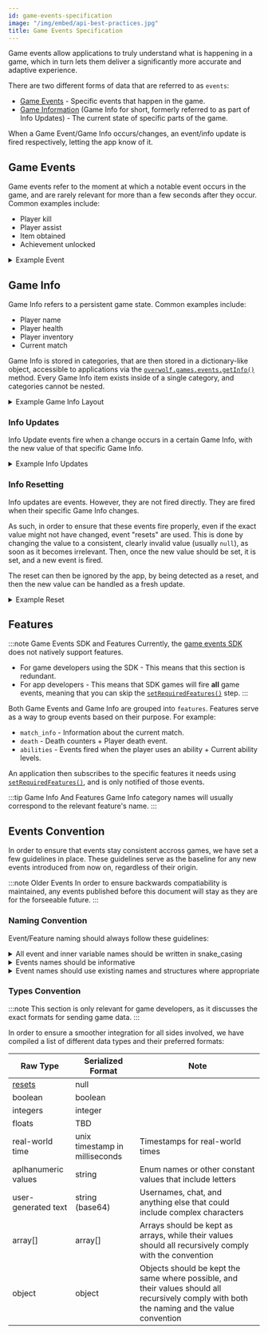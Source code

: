 ```yaml
---
id: game-events-specification
image: "/img/embed/api-best-practices.jpg"
title: Game Events Specification
---
```


Game events allow applications to truly understand what is happening in a game,
which in turn lets them deliver a significantly more accurate and adaptive experience.

There are two different forms of data that are referred to as `events`:
- [Game Events](#game-events) - Specific events that happen in the game.
- [Game Information](#game-info) (Game Info for short, formerly referred to as part of Info Updates) - The current state of specific parts of the game.

When a Game Event/Game Info occurs/changes, an event/info update is fired respectively, letting the app know of it.

## Game Events

Game events refer to the moment at which a notable event occurs in the game,
and are rarely relevant for more than a few seconds after they occur. Common examples include:
- Player kill
- Player assist
- Item obtained
- Achievement unlocked

<details>
<summary>Example Event</summary>

```json title="A player just scored 5 points"
{
    "name": "score",
    "data": {
        "score": 5,
        "player": "User123"
    }
}
```

</details>

## Game Info

Game Info refers to a persistent game state. Common examples include:
- Player name
- Player health
- Player inventory
- Current match

Game Info is stored in categories, that are then stored in a dictionary-like object, accessible to applications via the [`overwolf.games.events.getInfo()`](/api/games/events#getinfocallback) method.
Every Game Info item exists inside of a single category, and categories cannot be nested.

<details>
<summary>Example Game Info Layout</summary>

```json title="An example Game Info layout, containing 3 categories, and 5 total Game Info items"
{
    "category_1": {
        "item_info": "Example string",
        "reset_info": null
    },
    "category_2": {
        "number_info": 125,
        "object_info": {
            "inner_foo": "value",
            "inner_bar": true
        }
    },
    "player_inventory": {
        "coins": 55
    }
}

```

</details>

### Info Updates

Info Update events fire when a change occurs in a certain Game Info, with the new value of that specific Game Info.

<details>
<summary>Example Info Updates</summary>

```json title="A match just started, updating the match_state game info inside of the match_info category"
{
    "match_info": {
        "match_state": {
            "in_progress": true,
            "match_id": 12512
        }
    }
}
```

```json title="The player's coin count changed to 5, updating the coins info inside of the player_inventory category"
{
    "player_inventory": {
        "coins": 5
    }
}
```

</details>

### Info Resetting

Info updates are events. However, they are not fired directly. They are fired when their specific Game Info changes.

As such, in order to ensure that these events fire properly, even if the exact value might not have changed, event "resets" are used.
This is done by changing the value to a consistent, clearly invalid value (usually `null`), as soon as it becomes irrelevant.
Then, once the new value should be set, it is set, and a new event is fired.

The reset can then be ignored by the app, by being detected as a reset, and then the new value can be handled as a fresh update.

<details>
<summary>Example Reset</summary>

Assume that we have a `score`` Game Info. This value is set to 0 at the start of every match.

```json title="First match just started, score was set to 0"
...
    "score": 0
...
```

Now, it could be possible that a match will end with `score` still being set to 0. As a result, when the next match starts,
setting `score` to 0 will not fire an event.

To stop that from happening, when the match ends, we set `score`, and any other match-specific data, to null:

```json title="First match just ended, score is set to null"
...
    "score": null
...
```

Now, when the next match will start, score will change from null to 0, causing an event to fire.

```json title="Second match just started, score is set to 0"
...
    "score": 0
...
```

</details>

## Features

:::note Game Events SDK and Features
Currently, the [game events SDK](/topics/integrations/events-sdk-for-game-developers) does not natively support features.

- For game developers using the SDK - This means that this section is redundant.
- For app developers - This means that SDK games will fire **all** game events, meaning that you can skip the [`setRequiredFeatures()`](/api/games/events#setrequiredfeaturesfeatures-callback) step.
:::

Both Game Events and Game Info are grouped into `features`. Features serve as a way to group events based on their purpose. For example:
- `match_info` - Information about the current match.
- `death` - Death counters + Player death event.
- `abilities` - Events fired when the player uses an ability + Current ability levels.

An application then subscribes to the specific features it needs using [`setRequiredFeatures()`](/api/games/events#setrequiredfeaturesfeatures-callback), and is only notified of those events.

:::tip Game Info And Features
Game Info category names will usually correspond to the relevant feature's name.
:::

## Events Convention

In order to ensure that events stay consistent accross games, we have set a few guidelines in place.
These guidelines serve as the baseline for any new events introduced from now on, regardless of their origin.

:::note Older Events
In order to ensure backwards compatiability is maintained, any events published before this document will stay as they are
for the forseeable future.
:::

### Naming Convention

Event/Feature naming should always follow these guidelines:

<details>
<summary>All event and inner variable names should be written in snake_casing</summary>

- Do's:
    - `player`
    - `match_info`
    - `team_round_win`
    - `roster`
- Don't do's:
    - `Player`
    - `matchinfo`
    - `teamRoundWin`
    - `team_Set`
    - `Score_board`

You can read more [here](https://en.wikipedia.org/wiki/Snake_case).

</details>

<details>
<summary>Events names should be informative</summary>

- Do's:
    - `abilities`
    - `roster`
    - `local_player`
- Don't Do's:
    - `used`
    - `connected`
    - `me`

</details>

<details>
<summary>Event names should use existing names and structures where appropriate</summary>

There are many events that occur in a similar way across many different games.
In order to keep a unified workflow, the same names should be used to describe the same workflows, where possible.

Furthermore, in many cases, the same event structure can be used for several different events.

<details>
<summary>Example of multiple similar events</summary>

The `killed` event structure can be used:
- For player vs player battles, where one player is killed by another player.
- For when a mob monster is killed (by a player, or another mob monster).
- Or for any other case where one entity is killed by another entity.

In that case, there would be several different events, all based on the `killed` event structure:
- `player_kill` - A player was killed.
- `monster_kill` - A monster was killed.
- Any other event in which a distinct entity type who's death should be tracked was killed.

The exact distinction naming scheme will depend on the event "recipe", as well as the individual case.

</details>

<details open>
<summary>Common Game Events</summary>

<details open>
<summary>match_start/match_end</summary>

Game Events denoting the start/end of a match, with any relevant data (information about the current match/the match's result).

A match in this context, is defined as a game between any number of set teams or individuals, without any breaks that take the players
out of the game.

For example:
- A best of 5 game of control points is a single match.
- However, if in between every one of those games, the players were taken out of the game, to the game's launcher, for a potentially unknown amount of time,
each one of those games would be one match.

</details>

<details open>
<summary>round_start/round_end</summary>

Game Events denoting the start/end of a round, with any relevant data (information about the current round/the round's result).

A round in this context, is defined as a subset of a match, as defined above.

For example:
- A best of 5 game of control points will include up to five matches.
- However, if in between every one of those games, the players were taken out of the game, to the game's launcher, for a potentially unknown amount of time,
there would be no round event.

</details>

<details open>
<summary>killed</summary>

Game Event fired when an entity is killed by another entity, with any potential number of assisting entities.

This can include any of the following (depending on the use-case), as well as any extra information required:
- `killer` - An object containing:
    - `id` - Identifier of the main killer
    - `method` - Information about the method used for the kill by the main killer
- `assist` - An array of any number of objects containing:
    - `id` - Identifier of the assisting entity
    - `method` - Information about the method used for the assist
- `killed` - An object containing:
    - `id` - Identifier of the killed entity

</details>

<details open>
<summary>game_mode</summary>

//TODO

</details>

<details open>
<summary>damage</summary>

//TODO

</details>

</details>

<details open>
<summary>Game Info</summary>

<details open>
<summary>roster</summary>

The roster **category** contains all of the information about all of the players in the match that is known to the local client.

<details open>
<summary>roster_&#123;id&#125;</summary>

A single entry per player in the match (either current, initial, total, or "discovered"), with each entry using the player's unique {id} in its entry name.
Each entry can then include any of the following (depending on the use-case):
- `username` - The player's username
- `team_identifier` - An identifier of the player's team
- `class`/`role` - The player's class/role details
- `is_local` - Is this the local player
- Any other player-specific data

</details>

- `players` - An array of all player ids that currently have an info entry in the roster category
- `current_player_count` - Amount of currently "active" players in the match
- `initial_player_count` - Amount of players that were initially active in the match

</details>

<details open>
<summary>game_info</summary>

The `game_info` category contains general information about the game as a whole.

<details open>
<summary>scene</summary>

The scene Game Info contains general information about the current scene of the game/that the local player is in.

This is usually just a simple string name of the current scene. Common example values include:
- loading - Loading the game
- main_menu - The main menu
- lobby - In a lobby
- loading_match - Loading the specific match
- in_match - Inside a match
- post_match - Post match scene, while potentially transferring back to the lobby

</details>

</details>

</details>

</details>

### Types Convention

:::note
This section is only relevant for game developers, as it discusses the exact formats for sending game data.
:::

In order to ensure a smoother integration for all sides involved, we have compiled a list of different data types and their preferred formats:

Raw Type            | Serialized Format | Note                |
--------------------| ------------------| --------------------|
[resets](info-resetting) | null         |                     |
boolean             | boolean           |                     |
integers            | integer           |                     |
floats              | TBD               |                     |
real-world time     | unix timestamp in milliseconds | Timestamps for real-world times |
aplhanumeric values | string            | Enum names or other constant values that include letters |
user-generated text | string (base64)   | Usernames, chat, and anything else that could include complex characters |
array[]             | array[]           | Arrays should be kept as arrays, while their values should all recursively comply with the convention |
object              | object            | Objects should be kept the same where possible, and their values should all recursively comply with both the naming and the value convention |